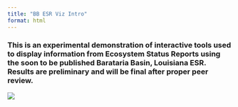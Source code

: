 ```yaml
---
title: "BB ESR Viz Intro"
format: html
---
```


### This is an experimental demonstration of interactive tools used to display information from Ecosystem Status Reports using the soon to be published Barataria Basin, Louisiana ESR. Results are preliminary and will be final after proper peer review.

![](Three Logos.png){fig-align="center"}
